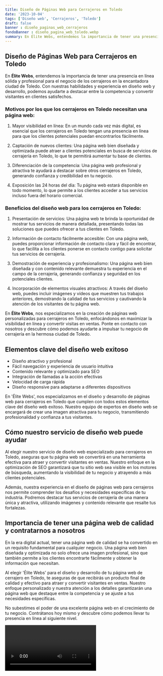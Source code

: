 ```yaml
---
title: Diseño de Páginas Web para Cerrajeros en Toledo
date: '2023-10-04'
tags: ['Diseño web', 'Cerrajeros', 'Toledo']
draft: false
banner : diseño_paginas_web_cerrajeros
fondoBanner : diseño_pagina_web_toledo.webp
summary: En Élite Webs, entendemos la importancia de tener una presencia en línea sólida y profesional para el negocio de los cerrajeros en la encantadora ciudad de Toledo. Con nuestras habilidades y experiencia en diseño web y desarrollo, podemos ayudarte a destacar entre la competencia y convertir visitantes en clientes satisfechos.
---
```


## Diseño de Páginas Web para Cerrajeros en Toledo

En **Élite Webs**, entendemos la importancia de tener una presencia en línea sólida y profesional para el negocio de los cerrajeros en la encantadora ciudad de Toledo. Con nuestras habilidades y experiencia en diseño web y desarrollo, podemos ayudarte a destacar entre la competencia y convertir visitantes en clientes satisfechos.

### Motivos por los que los cerrajeros en Toledo necesitan una página web:

1. Mayor visibilidad en línea: En un mundo cada vez más digital, es esencial que los cerrajeros en Toledo tengan una presencia en línea para que los clientes potenciales puedan encontrarlos fácilmente.

2. Captación de nuevos clientes: Una página web bien diseñada y optimizada puede atraer a clientes potenciales en busca de servicios de cerrajería en Toledo, lo que te permitirá aumentar tu base de clientes.

3. Diferenciación de la competencia: Una página web profesional y atractiva te ayudará a destacar sobre otros cerrajeros en Toledo, generando confianza y credibilidad en tu negocio.

4. Exposición las 24 horas del día: Tu página web estará disponible en todo momento, lo que permite a los clientes acceder a tus servicios incluso fuera del horario comercial.

### Beneficios del diseño web para los cerrajeros en Toledo:

1. Presentación de servicios: Una página web te brinda la oportunidad de mostrar tus servicios de manera detallada, presentando todas las soluciones que puedes ofrecer a tus clientes en Toledo.

2. Información de contacto fácilmente accesible: Con una página web, puedes proporcionar información de contacto clara y fácil de encontrar, lo que facilita a los clientes ponerse en contacto contigo para solicitar tus servicios de cerrajería.

3. Demostración de experiencia y profesionalismo: Una página web bien diseñada y con contenido relevante demuestra tu experiencia en el campo de la cerrajería, generando confianza y seguridad en los potenciales clientes.

4. Incorporación de elementos visuales atractivos: A través del diseño web, puedes incluir imágenes y vídeos que muestren tus trabajos anteriores, demostrando la calidad de tus servicios y cautivando la atención de los visitantes de tu página web.

En **Élite Webs**, nos especializamos en la creación de páginas web personalizadas para cerrajeros en Toledo, enfocándonos en maximizar la visibilidad en línea y convertir visitas en ventas. Ponte en contacto con nosotros y descubre cómo podemos ayudarte a impulsar tu negocio de cerrajería en la hermosa ciudad de Toledo.

<GifSeo />

<Cta />

## Elementos clave del diseño web exitoso

- Diseño atractivo y profesional
- Fácil navegación y experiencia de usuario intuitiva
- Contenido relevante y optimizado para SEO
- Integración de llamadas a la acción efectivas
- Velocidad de carga rápida
- Diseño responsive para adaptarse a diferentes dispositivos

En 'Élite Webs', nos especializamos en el diseño y desarrollo de páginas web para cerrajeros en Toledo que cumplen con todos estos elementos clave del diseño web exitoso. Nuestro equipo de expertos en diseño web se encargará de crear una imagen atractiva para tu negocio, transmitiendo profesionalidad y confianza a tus visitantes.

## Cómo nuestro servicio de diseño web puede ayudar

Al elegir nuestro servicio de diseño web especializado para cerrajeros en Toledo, aseguras que tu página web se convertirá en una herramienta efectiva para atraer y convertir visitantes en ventas. Nuestro enfoque en la optimización de SEO garantizará que tu sitio web sea visible en los motores de búsqueda, aumentando la visibilidad de tu negocio y atrayendo a más clientes potenciales.

Además, nuestra experiencia en el diseño de páginas web para cerrajeros nos permite comprender los desafíos y necesidades específicas de tu industria. Podremos destacar tus servicios de cerrajería de una manera única y atractiva, utilizando imágenes y contenido relevante que resalte tus fortalezas.

## Importancia de tener una página web de calidad y contratarnos a nosotros

En la era digital actual, tener una página web de calidad se ha convertido en un requisito fundamental para cualquier negocio. Una página web bien diseñada y optimizada no solo ofrece una imagen profesional, sino que también permite a los clientes encontrarte fácilmente y obtener la información que necesitan.

Al elegir 'Élite Webs' para el diseño y desarrollo de tu página web de cerrajero en Toledo, te aseguras de que recibirás un producto final de calidad y efectivo para atraer y convertir visitantes en ventas. Nuestro enfoque personalizado y nuestra atención a los detalles garantizarán una página web que destaque entre la competencia y se ajuste a tus necesidades específicas.

No subestimes el poder de una excelente página web en el crecimiento de tu negocio. Contrátanos hoy mismo y descubre cómo podemos llevar tu presencia en línea al siguiente nivel.

<Video />

<CtaBot job='Cerrajeros' city='Toledo'/>

<Gmaps query='Toledo+españa+maps' />